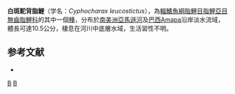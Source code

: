 {{Speciesbox 
| taxon = Cyphocharax leucostictus
| status = NE
| status_system = IUCN3.1
| authority =  [[Eigenmann|Eigenmann]] & [[Eigenmann|Eigenmann]], 1889
| synonyms = *''Curimatus leucostictus''<br /><small>Eigenmann & Eigenmann, 1889</small>
*''Bondia leucosticta''<br /><small>Eigenmann & Eigenmann, 1889</small>
*''Curimata leucosticta''<br /><small>Eigenmann & Eigenmann, 1889</small>
*''Curimatus xinguensis''<br /><small>Eigenmann & Eigenmann, 1889</small>
*''Currimatella xinguensis''<br /><small>Eigenmann & Eigenmann, 1889</small>
}}
'''白斑駝背脂鯉'''（学名：''Cyphocharax leucostictus''），為[[輻鰭魚綱|輻鰭魚綱]][[脂鯉目|脂鯉目]][[脂鯉亞目|脂鯉亞目]][[無齒脂鯉科|無齒脂鯉科]]的其中一個[[種|種]]，分布於[[南美洲|南美洲]][[亞馬遜河|亞馬遜河]]及[[巴西|巴西]]Amapa沿岸淡水流域，體長可達10.5公分，棲息在河川中底層水域，生活習性不明。

==参考文献==
{{refbegin}}
*{{FishBase_species|genus=Cyphocharax|species=leucostictus|year=2013|month=8}}
{{refend}}
{{Taxonbar|from=Q5526920}}

[[Category:駝背脂鯉屬|B]]
[[Category:1889年描述的鱼类|B]]


{{魚類小作品}}